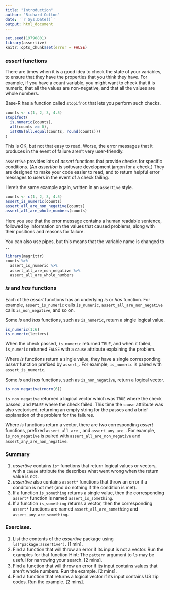 ```yaml
---
title: "Introduction"
author: "Richard Cotton"
date: '`r Sys.Date()`'
output: html_document
---
```


<!--
%\VignetteEngine{knitr::rmarkdown}
%\VignetteIndexEntry{1. Introduction}
-->

```r
set.seed(19790801)
library(assertive)
knitr::opts_chunk$set(error = FALSE)
```

### *assert* functions

There are times when it is a good idea to check the state of your variables, to
ensure that they have the properties that you think they have.  For example,
if you have a count variable, you might want to check that it is numeric, that
all the values are non-negative, and that all the values are whole numbers.

Base-R has a function called `stopifnot` that lets you perform such checks.

```r
counts <- c(1, 2, 3, 4.5)
stopifnot(
  is.numeric(counts),
  all(counts >= 0),
  isTRUE(all.equal(counts, round(counts)))
)
```

This is OK, but not that easy to read.  Worse, the error messages that it 
produces in the event of failure aren't very user-friendly.

`assertive` provides lots of *assert* functions that provide checks
for specific conditions.  (An *assertion* is software development jargon for a 
check.)  They are designed to make your code easier to read, and to return 
helpful error messages to users in the event of a check failing.

Here's the same example again, written in an `assertive` style.

```r
counts <- c(1, 2, 3, 4.5)
assert_is_numeric(counts)
assert_all_are_non_negative(counts)
assert_all_are_whole_numbers(counts)
```

Here you see that the error message contains a human readable sentence, followed
by information on the values that caused problems, along with their positions
and reasons for failure.

You can also use pipes, but this means that the variable name is changed to `.`.

```r
library(magrittr)
counts %>% 
  assert_is_numeric %>% 
  assert_all_are_non_negative %>% 
  assert_all_are_whole_numbers
```

### *is* and *has* functions

Each of the *assert* functions has an underlying *is* or *has* function.  For
example, `assert_is_numeric` calls `is_numeric`, `assert_all_are_non_negative`
calls `is_non_negative`, and so on.

Some *is* and *has* functions, such as `is_numeric`, return a single logical 
value.

```r
is_numeric(1:6)
is_numeric(letters)
```

When the check passed, `is_numeric` returned `TRUE`, and when it failed, 
`is_numeric` returned `FALSE` with a `cause` attribute explaining the problem.

Where *is* functions return a single value, they have a single corresponding 
*assert* function prefixed by `assert_`.  For example, `is_numeric` is paired 
with `assert_is_numeric`.

Some *is* and *has* functions, such as `is_non_negative`, return a logical 
vector.

```r
is_non_negative(rnorm(6))
```

`is_non_negative` returned a logical vector which was `TRUE` where the check
passed, and `FALSE` where the check failed.  This time the `cause` attribute
was also vectorised, returning an empty string for the passes and a brief
explanation of the problem for the failures.

Where *is* functions return a vector, there are two corresponding *assert* 
functions, prefixed `assert_all_are_`, and `assert_any_are_`.  For example,
`is_non_negative` is paired with `assert_all_are_non_negative` and 
`assert_any_are_non_negative`.

### Summary

1. *assertive* contains `is*` functions that return logical values or vectors,
with a `cause` attribute the describes what went wrong when the return value
is not \code{TRUE}.
2. *assertive* also contains `assert*` functions that throw an error if a 
conditon is not met (and do nothing if the condition is met).
3. If a function `is_something` returns a single value, then the corresponding 
`assert*` function is named `assert_is_something`.
4. If a function `is_something` returns a vector, then the corresponding 
`assert*` functions are named `assert_all_are_something` and 
`assert_any_are_something`.

### Exercises.

1. List the contents of the *assertive* package using `ls("package:assertive")`.
[1 min].
2. Find a function that will throw an error if its input is not a vector.  Run 
the examples for that function Hint: The `pattern` argument to `ls` may be 
useful for narrowing your search. [2 mins].
3. Find a function that will throw an error if its input contains values that
aren't whole numbers.  Run the example.  [2 mins].
4. Find a function that returns a logical vector if its input contains US zip 
codes. Run the example.  [2 mins].


